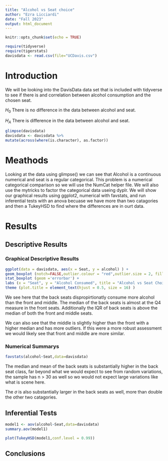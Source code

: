 ```yaml
---
title: "Alcohol vs Seat choice"
author: "Ezra Licciardi"
date: "Fall 2023"
output: html_document
---
```


```r
knitr::opts_chunk$set(echo = TRUE)
```

```r
require(tidyverse)
require(tigerstats)
davisdata <- read.csv(file="UCDavis.csv")
```
# Introduction

We will be looking into the DavisData data set that is included with tidyverse to see if there is and correlation between alcohol consumption and the chosen seat.  

$H_0$ There is no difference in the data between alcohol and seat.

$H_A$ There is difference in the data between alcohol and seat.

```r
glimpse(davisdata)
davisdata <- davisdata %>%
mutate(across(where(is.character), as.factor))
```

# Meathods

Looking at the data using glimpse() we can see that Alcohol is a continuous numerical and seat is a regular categorical. This problem is a numerical categorical comparison so we will use the NumCat helper file. We will also use the mytricks to factor the categorical data useing dyplr. We will show our graphical results using ggplot2, numerical with favstats, and run inferential tests with an anova becuase we have more than two catagories and then a TukeyHSD to find where the differences are in ourt data.

# Results

## Descriptive Results

### Graphical Descriptive Results

``` r
ggplot(data = davisdata, aes(x = Seat, y = alcohol) ) +
geom_boxplot (notch=FALSE,outlier.colour = "red",outlier.size = 2, fill = "darkgray") +
stat_boxplot (geom ='errorbar') +
labs (x = "Seat", y = "Alcohol Consumed", title = "Alcohol vs Seat Choice") +
theme (plot.title = element_text(hjust = 0.5, size = 16) )
```

We see here that the back seats dispropirtionatly consume more alcohol than the front and middle. The median of the back seats is almost at the Q4 measure in the front seats. Additionally the IQR of back seats is above the median of both the front and middle seats.

We can also see that the middle is slightly higher than the front with a higher median and has more outliers. If this were a more robust assessment we would likely see that front and middle are more similar.


### Numerical Summarys 

``` r
favstats(alcohol~Seat,data=davisdata)
```

The median and mean of the back seats is substantially higher in the back seat class, far beyond what we would expect to see from random variations, the sample has n > 30 as well so wo would not expect large variations like what is scene here.

The $\sigma$ is also substantially larger in the back seats as well, more than double the other two catagories.

## Inferential Tests

``` r
model1 <- aov(alcohol~Seat,data=davisdata)
summary.aov(model1)
```

```r
plot(TukeyHSD(model1,conf.level = 0.99))
```

## Conclusions


